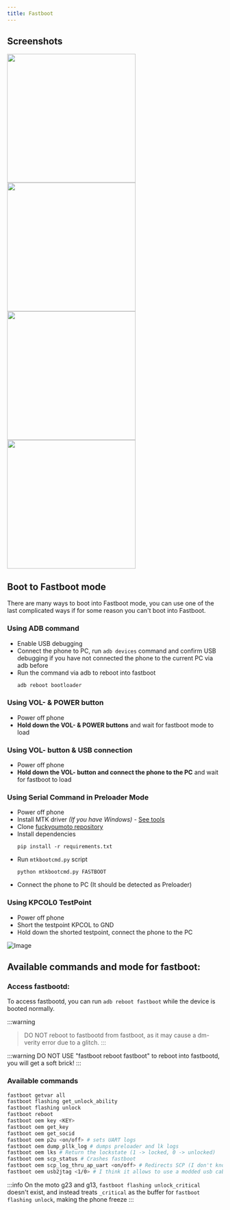 ```yaml
---
title: Fastboot
---
```





## Screenshots

<Tabs>
    <TabItem value="0" label="Main menu" default>
        <img src={menuImg} width="300" />
    </TabItem>
    <TabItem value="1" label="Start / Factory / BpTools modes">
        <img src={startedImg} width="300" />
    </TabItem>
    <TabItem value="2" label="Switch console">
        <img src={switchConsoleImg} width="300" />
    </TabItem>
    <TabItem value="3" label="Bootloader logs">
        <img src={logsImg} width="300" />
    </TabItem>
</Tabs>

## Boot to Fastboot mode
There are many ways to boot into Fastboot mode, you can use one of the last complicated ways if for some reason you can't boot into Fastboot.

### Using ADB command
- Enable USB debugging
- Connect the phone to PC, run ```adb devices``` command and confirm USB debugging if you have not connected the phone to the current PC via adb before
- Run the command via adb to reboot into fastboot
    ```sh
    adb reboot bootloader
    ```

### Using VOL- & POWER button
- Power off phone
- **Hold down the VOL- & POWER buttons** and wait for fastboot mode to load

### Using VOL- button & USB connection
- Power off phone
- **Hold down the VOL- button and connect the phone to the PC** and wait for fastboot to load

### Using Serial Command in Preloader Mode
- Power off phone
- Install MTK driver _(If you have Windows)_ - [See tools](../dev/tools.md)
- Clone [fuckyoumoto repository](https://github.com/moto-penangf/fuckyoumoto)
- Install dependencies
    ```shell
    pip install -r requirements.txt
    ```
- Run ``mtkbootcmd.py`` script
    ```shell
    python mtkbootcmd.py FASTBOOT
    ```
- Connect the phone to PC (It should be detected as Preloader)

### Using KPCOL0 TestPoint
- Power off phone
- Short the testpoint KPCOL to GND
- Hold down the shorted testpoint, connect the phone to the PC

![Image](../../static/assets/pcs-mode-kpcol0.png)

## Available commands and mode for fastboot:

### Access fastbootd:
To access fastbootd, you can run `adb reboot fastboot` while the device is booted normally.

:::warning
> DO NOT reboot to fastbootd from fastboot, as it may cause a dm-verity error due to a glitch.
:::

:::warning
DO NOT USE "fastboot reboot fastboot" to reboot into fastbootd, you will get a soft brick!
:::

### Available commands

```sh
fastboot getvar all
fastboot flashing get_unlock_ability
fastboot flashing unlock
fastboot reboot
fastboot oem key <KEY>
fastboot oem get_key
fastboot oem get_socid
fastboot oem p2u <on/off> # sets UART logs
fastboot oem dump_pllk_log # dumps preloader and lk logs
fastboot oem lks # Return the lockstate (1 -> locked, 0 -> unlocked)
fastboot oem scp_status # Crashes fastboot
fastboot oem scp_log_thru_ap_uart <on/off> # Redirects SCP (I don't know what it is) to UART
fastboot oem usb2jtag <1/0> # I think it allows to use a modded usb cable as a JTAG?
```

:::info
On the moto g23 and g13, `fastboot flashing unlock_critical` doesn't exist, and instead treats `_critical` as the buffer for
`fastboot flashing unlock`, making the phone freeze
:::
